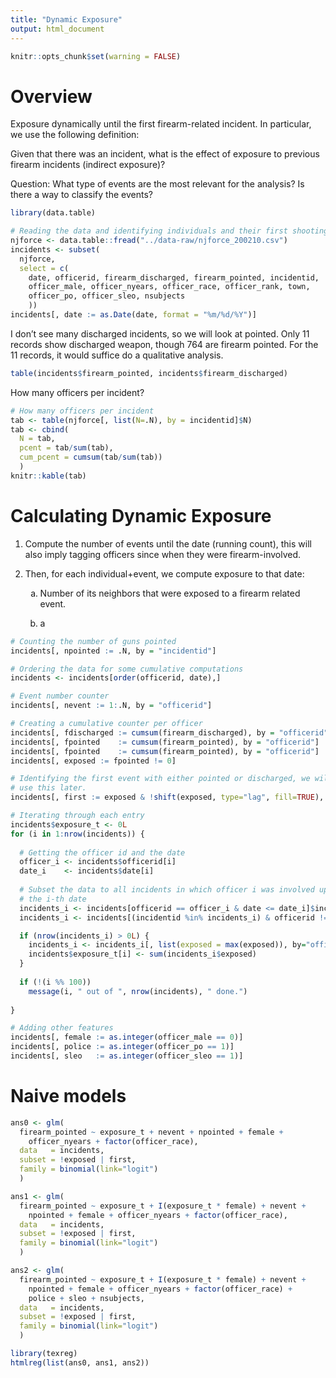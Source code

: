 ```yaml
---
title: "Dynamic Exposure"
output: html_document
---
```


```r
knitr::opts_chunk$set(warning = FALSE)
```

# Overview

Exposure dynamically until the first firearm-related incident. In particular, we
use the following definition:

Given that there was an incident, what is the effect of exposure to previous firearm
incidents (indirect exposure)?

Question: What type of events are the most relevant for the analysis? Is there a
way to classify the events?


```r
library(data.table)

# Reading the data and identifying individuals and their first shooting event
njforce <- data.table::fread("../data-raw/njforce_200210.csv")
incidents <- subset(
  njforce,
  select = c(
    date, officerid, firearm_discharged, firearm_pointed, incidentid,
    officer_male, officer_nyears, officer_race, officer_rank, town,
    officer_po, officer_sleo, nsubjects
    ))
incidents[, date := as.Date(date, format = "%m/%d/%Y")]
```

I don't see many discharged incidents, so we will look at pointed. Only 11 records
show discharged weapon, though 764 are firearm pointed. For the 11 records, it
would suffice do a qualitative analysis.

```r
table(incidents$firearm_pointed, incidents$firearm_discharged)
```

How many officers per incident?

```r
# How many officers per incident
tab <- table(njforce[, list(N=.N), by = incidentid]$N)
tab <- cbind(
  N = tab,
  pcent = tab/sum(tab),
  cum_pcent = cumsum(tab/sum(tab))
  )
knitr::kable(tab)
```


# Calculating Dynamic Exposure



1.  Compute the number of events until the date (running count), this will also
    imply tagging officers since when they were firearm-involved.

2.  Then, for each individual+event, we compute exposure to that date:
    
    a. Number of its neighbors that were exposed to a firearm related event.
    
    b. a

```r
# Counting the number of guns pointed
incidents[, npointed := .N, by = "incidentid"]

# Ordering the data for some cumulative computations
incidents <- incidents[order(officerid, date),]

# Event number counter
incidents[, nevent := 1:.N, by = "officerid"]

# Creating a cumulative counter per officer
incidents[, fdischarged := cumsum(firearm_discharged), by = "officerid"]
incidents[, fpointed    := cumsum(firearm_pointed), by = "officerid"]
incidents[, fpointed    := cumsum(firearm_pointed), by = "officerid"]
incidents[, exposed := fpointed != 0]

# Identifying the first event with either pointed or discharged, we will
# use this later.
incidents[, first := exposed & !shift(exposed, type="lag", fill=TRUE), by = "officerid"]

# Iterating through each entry
incidents$exposure_t <- 0L
for (i in 1:nrow(incidents)) {
  
  # Getting the officer id and the date
  officer_i <- incidents$officerid[i]
  date_i    <- incidents$date[i]
  
  # Subset the data to all incidents in which officer i was involved up to
  # the i-th date
  incidents_i <- incidents[officerid == officer_i & date <= date_i]$incidentid
  incidents_i <- incidents[(incidentid %in% incidents_i) & officerid != officer_i]

  if (nrow(incidents_i) > 0L) {
    incidents_i <- incidents_i[, list(exposed = max(exposed)), by="officerid"]
    incidents$exposure_t[i] <- sum(incidents_i$exposed)
  }
  
  if (!(i %% 100))
    message(i, " out of ", nrow(incidents), " done.")
  
}

# Adding other features
incidents[, female := as.integer(officer_male == 0)]
incidents[, police := as.integer(officer_po == 1)]
incidents[, sleo   := as.integer(officer_sleo == 1)]
```

# Naive models



```r
ans0 <- glm(
  firearm_pointed ~ exposure_t + nevent + npointed + female +
    officer_nyears + factor(officer_race),
  data   = incidents,
  subset = !exposed | first,
  family = binomial(link="logit")
  )

ans1 <- glm(
  firearm_pointed ~ exposure_t + I(exposure_t * female) + nevent +
    npointed + female + officer_nyears + factor(officer_race),
  data   = incidents,
  subset = !exposed | first,
  family = binomial(link="logit")
  )

ans2 <- glm(
  firearm_pointed ~ exposure_t + I(exposure_t * female) + nevent +
    npointed + female + officer_nyears + factor(officer_race) + 
    police + sleo + nsubjects,
  data   = incidents,
  subset = !exposed | first,
  family = binomial(link="logit")
  )

library(texreg)
htmlreg(list(ans0, ans1, ans2))
```

